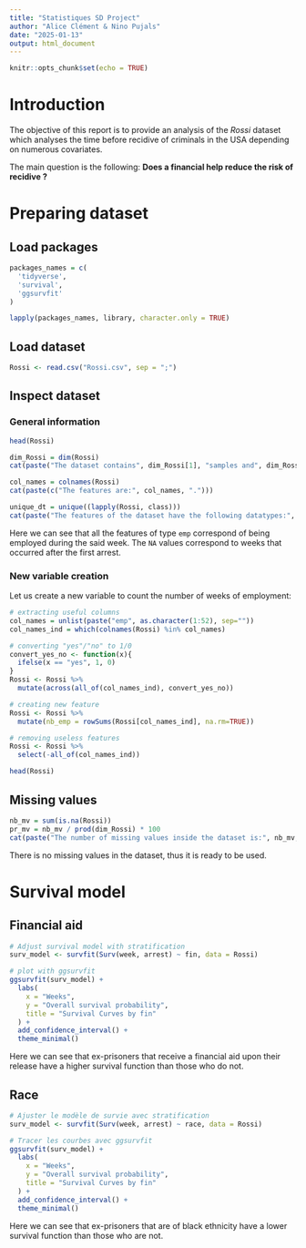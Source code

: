 ```yaml
---
title: "Statistiques SD Project"
author: "Alice Clément & Nino Pujals"
date: "2025-01-13"
output: html_document
---
```


```r
knitr::opts_chunk$set(echo = TRUE)
```

# Introduction

The objective of this report is to provide an analysis of the *Rossi* dataset which analyses the time before recidive of criminals in the USA depending on numerous covariates. 

The main question is the following: **Does a financial help reduce the risk of recidive ?**

# Preparing dataset

## Load packages

```r
packages_names = c(
  'tidyverse',
  'survival',
  'ggsurvfit'
)

lapply(packages_names, library, character.only = TRUE)
```

## Load dataset

```r
Rossi <- read.csv("Rossi.csv", sep = ";")
```

## Inspect dataset

### General information
```r
head(Rossi)

dim_Rossi = dim(Rossi)
cat(paste("The dataset contains", dim_Rossi[1], "samples and", dim_Rossi[2], "features."))

col_names = colnames(Rossi)
cat(paste(c("The features are:", col_names, ".")))

unique_dt = unique((lapply(Rossi, class)))
cat(paste("The features of the dataset have the following datatypes:", paste(unique_dt) , "."))
```

Here we can see that all the features of type `emp` correspond of being employed during the said week. The `NA` values correspond to weeks that occurred after the first arrest.

### New variable creation

Let us create a new variable to count the number of weeks of employment:

```r
# extracting useful columns
col_names = unlist(paste("emp", as.character(1:52), sep=""))
col_names_ind = which(colnames(Rossi) %in% col_names)

# converting "yes"/"no" to 1/0
convert_yes_no <- function(x){
  ifelse(x == "yes", 1, 0)
}
Rossi <- Rossi %>% 
  mutate(across(all_of(col_names_ind), convert_yes_no)) 

# creating new feature
Rossi <- Rossi %>%
  mutate(nb_emp = rowSums(Rossi[col_names_ind], na.rm=TRUE))

# removing useless features
Rossi <- Rossi %>%
  select(-all_of(col_names_ind))

head(Rossi)
```

## Missing values

```r
nb_mv = sum(is.na(Rossi))
pr_mv = nb_mv / prod(dim_Rossi) * 100
cat(paste("The number of missing values inside the dataset is:", nb_mv, "which makes for", pr_mv,"% of the dataset."))
```

There is no missing values in the dataset, thus it is ready to be used.

# Survival model

## Financial aid

```r
# Adjust survival model with stratification
surv_model <- survfit(Surv(week, arrest) ~ fin, data = Rossi)

# plot with ggsurvfit
ggsurvfit(surv_model) +
  labs(
    x = "Weeks",
    y = "Overall survival probability",
    title = "Survival Curves by fin"
  ) +
  add_confidence_interval() +
  theme_minimal()
```

Here we can see that ex-prisoners that receive a financial aid upon their release have a higher survival function than those who do not.

## Race

```r
# Ajuster le modèle de survie avec stratification
surv_model <- survfit(Surv(week, arrest) ~ race, data = Rossi)

# Tracer les courbes avec ggsurvfit
ggsurvfit(surv_model) +
  labs(
    x = "Weeks",
    y = "Overall survival probability",
    title = "Survival Curves by fin"
  ) +
  add_confidence_interval() +
  theme_minimal()
```

Here we can see that ex-prisoners that are of black ethnicity have a lower survival function than those who are not.